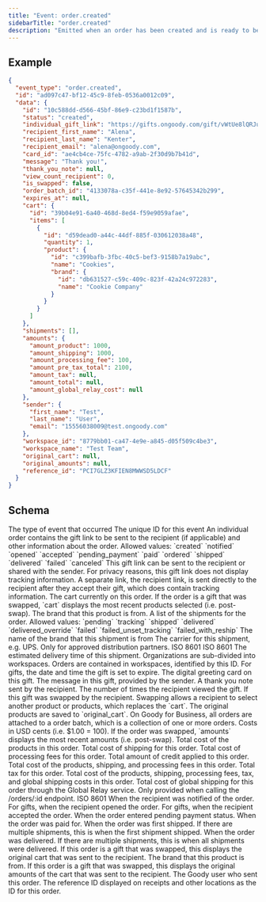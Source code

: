 ```yaml
---
title: "Event: order.created"
sidebarTitle: "order.created"
description: "Emitted when an order has been created and is ready to be opened and accepted (if it's a gift). An individual gift link is available (`individual_gift_link`)."
---
```


## Example

```json
{
  "event_type": "order.created",
  "id": "ad097c47-bf12-45c9-8feb-0536a0012c09",
  "data": {
    "id": "10c588dd-d566-45bf-86e9-c23bd1f1587b",
    "status": "created",
    "individual_gift_link": "https://gifts.ongoody.com/gift/vWtUe8lQRJuoyYzKlYeHMkbV",
    "recipient_first_name": "Alena",
    "recipient_last_name": "Kenter",
    "recipient_email": "alena@ongoody.com",
    "card_id": "ae4cb4ce-75fc-4782-a9ab-2f30d9b7b41d",
    "message": "Thank you!",
    "thank_you_note": null,
    "view_count_recipient": 0,
    "is_swapped": false,
    "order_batch_id": "4133078a-c35f-441e-8e92-57645342b299",
    "expires_at": null,
    "cart": {
      "id": "39b04e91-6a40-468d-8ed4-f59e9059afae",
      "items": [
        {
          "id": "d59dead0-a44c-44df-885f-030612038a48",
          "quantity": 1,
          "product": {
            "id": "c399bafb-3fbc-40c5-bef3-9158b7a19abc",
            "name": "Cookies",
            "brand": {
              "id": "db631527-c59c-409c-823f-42a24c972283",
              "name": "Cookie Company"
            }
          }
        }
      ]
    },
    "shipments": [],
    "amounts": {
      "amount_product": 1000,
      "amount_shipping": 1000,
      "amount_processing_fee": 100,
      "amount_pre_tax_total": 2100,
      "amount_tax": null,
      "amount_total": null,
      "amount_global_relay_cost": null
    },
    "sender": {
      "first_name": "Test",
      "last_name": "User",
      "email": "15556038009@test.ongoody.com"
    },
    "workspace_id": "8779bb01-ca47-4e9e-a845-d05f509c4be3",
    "workspace_name": "Test Team",
    "original_cart": null,
    "original_amounts": null,
    "reference_id": "PCI7GLZ3KFIEN8MWWSD5LDCF"
  }
}
```

## Schema
<ParamField query="event_type" type="string" required>
  The type of event that occurred
</ParamField>
<ParamField query="event_id" type="string" required>
  The unique ID for this event
</ParamField>
<ResponseField name="data" type="object">
  An individual order contains the gift link to be sent to the recipient (if applicable) and other information about the order.
  <Expandable title="properties">
    <ResponseField name="id" type="string<uuid>" required>
    </ResponseField>
    <ResponseField name="recipient_first_name" type="string" required>
    </ResponseField>
    <ResponseField name="recipient_last_name" type="string"></ResponseField>
    <ResponseField name="recipient_email" type="string"></ResponseField>
    <ResponseField name="status" type="string" required>
      Allowed values: `created` `notified` `opened` `accepted`
      `pending_payment` `paid` `ordered` `shipped` `delivered` `failed`
      `canceled`
   </ResponseField>
  <ResponseField name="individual_gift_link" type="string" required>
    This gift link can be sent to the recipient or shared with the sender.
    For privacy reasons, this gift link does not display tracking
    information. A separate link, the recipient link, is sent directly to
    the recipient after they accept their gift, which does contain
    tracking information.
  </ResponseField>
  <ResponseField name="cart" type="object" required>
    The cart currently on this order. If the order is a gift that was
    swapped, `cart` displays the most recent products selected (i.e.
    post-swap).
    <Expandable title="properties">
      <ResponseField name="id" type="string<uuid>" required>
      </ResponseField>
      <ResponseField name="items" type="array[object]">
        <Expandable title="properties">
          <ResponseField name="id" type="string<uuid>" required>
          </ResponseField>
          <ResponseField name="product" type="object" required>
            <Expandable title="properties">
              <ResponseField name="id" type="string<uuid>" required>
              </ResponseField>
              <ResponseField name="name" type="string" required>
              </ResponseField>
              <ResponseField name="brand" type="object" required>
                The brand that this product is from.
                <Expandable title="properties">
                  <ResponseField name="id" type="string<uuid>" required>
                  </ResponseField>
                  <ResponseField name="name" type="string" required>
                  </ResponseField>
                </Expandable>
              </ResponseField>
          </Expandable>
        </ResponseField>
        <ResponseField name="quantity" type="integer" required>
        </ResponseField>
      </Expandable>
      </ResponseField>
    </Expandable>
  </ResponseField>
  <ResponseField name="shipments" type="array[object]" required>
    A list of the shipments for the order.
    <Expandable title="properties">
      <ResponseField name="id" type="string<uuid>" required>
      </ResponseField>
      <ResponseField name="status" type="string" required>
      Allowed values: `pending` `tracking` `shipped` `delivered` `delivered_override` `failed` `failed_unset_tracking` `failed_with_reship`
      </ResponseField>
      <ResponseField name="brand_name" type="string" required>
      The name of the brand that this shipment is from
      </ResponseField>
      <ResponseField name="tracking_carrier" type="string">
      The carrier for this shipment, e.g. UPS.
      </ResponseField>
      <ResponseField name="tracking_number" type="string">
      Only for approved distribution partners.
      </ResponseField>
      <ResponseField name="shipped_at" type="string<date-time>">
      ISO 8601
      </ResponseField>
      <ResponseField name="delivered_at" type="string<date-time>">
      ISO 8601
      </ResponseField>
      <ResponseField name="delivery_eta" type="string<date-time>">
      The estimated delivery time of this shipment.
      </ResponseField>
     </Expandable>
  </ResponseField>
  <ResponseField name="workspace_id" type="string<uuid>">
    Organizations are sub-divided into workspaces. Orders are contained in workspaces, identified by this ID.
  </ResponseField>
  <ResponseField name="workspace_name" type="string">
  </ResponseField>
  <ResponseField name="expires_at" type="string<date-time>">
    For gifts, the date and time the gift is set to expire.
  </ResponseField>
  <ResponseField name="card_id" type="string">
    The digital greeting card on this gift.
  </ResponseField>
  <ResponseField name="message" type="string">
    The message in this gift, provided by the sender.
  </ResponseField>
  <ResponseField name="thank_you_note" type="string">
    A thank you note sent by the recipient.
  </ResponseField>
  <ResponseField name="view_count_recipient" type="integer">
    The number of times the recipient viewed the gift.
  </ResponseField>
  <ResponseField name="is_swapped" type="boolean">
    If this gift was swapped by the recipient. Swapping allows a recipient to select another product or products, which replaces the `cart`. The original products are saved to `original_cart`.
  </ResponseField>
  <ResponseField name="order_batch_id" type="string<uuid>">
    On Goody for Business, all orders are attached to a order batch, which is a collection of one or more orders.
  </ResponseField>
  <ResponseField name="amounts" type="object" required>
    Costs in USD cents (i.e. $1.00 = 100). If the order was swapped, `amounts` displays the most recent amounts (i.e. post-swap).
    <Expandable title="properties">
      <ResponseField name="amount_product" type="integer" required>
        Total cost of the products in this order.
      </ResponseField>
      <ResponseField name="amount_shipping" type="integer" required>
        Total cost of shipping for this order.
      </ResponseField>
      <ResponseField name="amount_processing_fee" type="integer">
         Total cost of processing fees for this order.
       </ResponseField>
       <ResponseField name="amount_credit_applied" type="integer">
        Total amount of credit applied to this order.
      </ResponseField>
      <ResponseField name="amount_pre_tax_total" type="integer" required>
         Total cost of the products, shipping, and processing fees in this order.
      </ResponseField>
       <ResponseField name="amount_tax" type="integer">
        Total tax for this order.
      </ResponseField>
      <ResponseField name="amount_total" type="integer">
         Total cost of the products, shipping, processing fees, tax, and global shipping costs in this order.
       </ResponseField>
       <ResponseField name="amount_global_relay_cost" type="integer">
         Total cost of global shipping for this order through the Global Relay service.
      </ResponseField>
    </Expandable>
   </ResponseField>
  <ResponseField name="event_times" type="object">
     Only provided when calling the /orders/:id endpoint.
    <Expandable title="properties">
       <ResponseField name="created_at" type="string<date-time>" required>
        ISO 8601
       </ResponseField>
      <ResponseField name="notified_at" type="string<date-time>">
         When the recipient was notified of the order.
       </ResponseField>
       <ResponseField name="opened_at" type="string<date-time>">
         For gifts, when the recipient opened the order.
       </ResponseField>
       <ResponseField name="accepted_at" type="string<date-time>">
        For gifts, when the recipient accepted the order.
       </ResponseField>
       <ResponseField name="pending_payment_at" type="string<date-time>" required>
         When the order entered pending payment status.
       </ResponseField>
       <ResponseField name="paid_at" type="string<date-time>">
         When the order was paid for.
       </ResponseField>
       <ResponseField name="shipped_at" type="string<date-time>">
        When the order was first shipped. If there are multiple shipments, this is when the first shipment shipped.
      </ResponseField>
      <ResponseField name="delivered_at" type="string<date-time>">
        When the order was delivered. If there are multiple shipments, this is when all shipments were delivered.
      </ResponseField>
    </Expandable>
  </ResponseField>
  <ResponseField name="original_cart" type="object">
    If this order is a gift that was swapped, this displays the original cart that was sent to the recipient.
    <Expandable title="properties">
      <ResponseField name="id" type="string<uuid>">
      </ResponseField>
      <ResponseField name="items" type="array[object]">
        <Expandable title="properties">
          <ResponseField name="id" type="string<uuid>" required>
          </ResponseField>
          <ResponseField name="product" type="object" required>
            <Expandable title="properties">
              <ResponseField name="id" type="string<uuid>" required>
              </ResponseField>
              <ResponseField name="name" type="string" required>
              </ResponseField>
              <ResponseField name="brand" type="object" required>
                The brand that this product is from.
                <Expandable title="properties">
                  <ResponseField name="id" type="string<uuid>" required>
                  </ResponseField>
                  <ResponseField name="name" type="string" required>
                  </ResponseField>
                </Expandable>
              </ResponseField>
            </Expandable>
          </ResponseField>
          <ResponseField name="quantity" type="integer" required>
          </ResponseField>
        </Expandable>
      </ResponseField>
    </Expandable>
  </ResponseField>
  <ResponseField name="original_amounts" type="object">
    If this order is a gift that was swapped, this displays the original amounts of the cart that was sent to the recipient.
    <Expandable title="properties">
      <ResponseField name="original_amount_product" type="integer">
      </ResponseField>
      <ResponseField name="original_amount_shipping" type="integer">
      </ResponseField>
      <ResponseField name="original_amount_credit_applied" type="integer">
      </ResponseField>
      <ResponseField name="original_amount_pre_tax_total" type="integer">
      </ResponseField>
    </Expandable>
  </ResponseField>
  <ResponseField name="sender" type="object" required>
    The Goody user who sent this order.
    <Expandable title="properties">
      <ResponseField name="first_name" type="string" required>
      </ResponseField>
      <ResponseField name="last_name" type="string" required>
      </ResponseField>
      <ResponseField name="email" type="string" required>
      </ResponseField>
    </Expandable>
  </ResponseField>
  <ResponseField name="reference_id" type="string" required>
    The reference ID displayed on receipts and other locations as the ID for this order.
  </ResponseField>
  </Expandable>
</ResponseField>